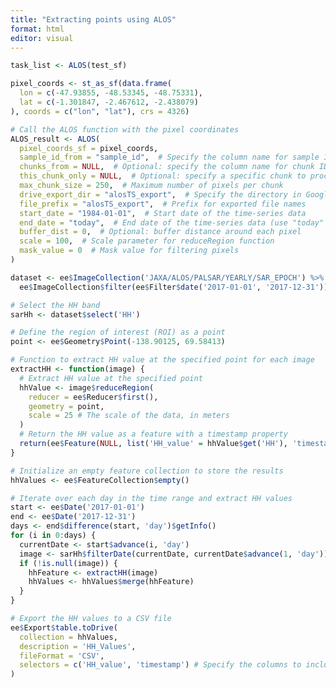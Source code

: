 ```yaml
---
title: "Extracting points using ALOS"
format: html
editor: visual
---
```


```r
task_list <- ALOS(test_sf)
```

```r
pixel_coords <- st_as_sf(data.frame(
  lon = c(-47.93855, -48.53345, -48.75331),
  lat = c(-1.301847, -2.467612, -2.438079)
), coords = c("lon", "lat"), crs = 4326)

# Call the ALOS function with the pixel coordinates
ALOS_result <- ALOS(
  pixel_coords_sf = pixel_coords,
  sample_id_from = "sample_id",  # Specify the column name for sample IDs
  chunks_from = NULL,  # Optional: specify the column name for chunk IDs
  this_chunk_only = NULL,  # Optional: specify a specific chunk to process
  max_chunk_size = 250,  # Maximum number of pixels per chunk
  drive_export_dir = "alosTS_export",  # Specify the directory in Google Drive for export
  file_prefix = "alosTS_export",  # Prefix for exported file names
  start_date = "1984-01-01",  # Start date of the time-series data
  end_date = "today",  # End date of the time-series data (use "today" for current date)
  buffer_dist = 0,  # Optional: buffer distance around each pixel
  scale = 100,  # Scale parameter for reduceRegion function
  mask_value = 0  # Mask value for filtering pixels
)
```

```r
dataset <- ee$ImageCollection('JAXA/ALOS/PALSAR/YEARLY/SAR_EPOCH') %>%
  ee$ImageCollection$filter(ee$Filter$date('2017-01-01', '2017-12-31')) # Change end date to cover entire year

# Select the HH band
sarHh <- dataset$select('HH')

# Define the region of interest (ROI) as a point
point <- ee$Geometry$Point(-138.90125, 69.58413)

# Function to extract HH value at the specified point for each image
extractHH <- function(image) {
  # Extract HH value at the specified point
  hhValue <- image$reduceRegion(
    reducer = ee$Reducer$first(),
    geometry = point,
    scale = 25 # The scale of the data, in meters
  )
  # Return the HH value as a feature with a timestamp property
  return(ee$Feature(NULL, list('HH_value' = hhValue$get('HH'), 'timestamp' = image$get('system:time_start'))))
}

# Initialize an empty feature collection to store the results
hhValues <- ee$FeatureCollection$empty()

# Iterate over each day in the time range and extract HH values
start <- ee$Date('2017-01-01')
end <- ee$Date('2017-12-31')
days <- end$difference(start, 'day')$getInfo()
for (i in 0:days) {
  currentDate <- start$advance(i, 'day')
  image <- sarHh$filterDate(currentDate, currentDate$advance(1, 'day'))$first()
  if (!is.null(image)) {
    hhFeature <- extractHH(image)
    hhValues <- hhValues$merge(hhFeature)
  }
}

# Export the HH values to a CSV file
ee$Export$table.toDrive(
  collection = hhValues,
  description = 'HH_Values',
  fileFormat = 'CSV',
  selectors = c('HH_value', 'timestamp') # Specify the columns to include in the CSV
)
```

